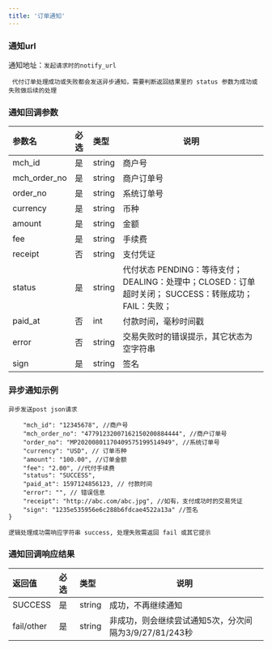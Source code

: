 ```yaml
---
title: '订单通知'
---
```


### 通知url

通知地址：`发起请求时的notify_url`

` 代付订单处理成功或失败都会发送异步通知，需要判断返回结果里的 status 参数为成功或失败做后续的处理`

### 通知回调参数

| 参数名                | 必选  |类型|说明|
|:-------------------|:----|:----- |-----|
| mch_id             | 是   |string |商户号  |
| mch_order_no       | 是   |string |商户订单号 |
| order_no           | 是   |string |系统订单号 |
| currency           | 是   |string | 币种  |
| amount             | 是   |string | 金额  |
| fee                | 是   |string | 手续费 |
| receipt            | 否   |string | 支付凭证 |
| status             | 是   |string | 代付状态  PENDING：等待支付； DEALING：处理中；CLOSED：订单超时关闭； SUCCESS：转账成功；FAIL：失败；|
| paid_at            | 否   |int | 付款时间，毫秒时间戳  |
| error            | 否   |string | 交易失败时的错误提示，其它状态为空字符串 |
| sign               | 是   |string | 签名 |



### 异步通知示例
`异步发送post json请求`

```{
    "mch_id": "12345678", //商户号
    "mch_order_no": "47791232007162150200884444", //商户订单号
    "order_no": "MP20200801170409575199514949", //系统订单号
    "currency": "USD", // 订单币种
    "amount": "100.00", //订单金额
    "fee": "2.00", //代付手续费
    "status": "SUCCESS",
    "paid_at": 1597124856123, // 付款时间
    "error": "", // 错误信息
    "receipt": "http://abc.com/abc.jpg", //如有，支付成功时的交易凭证
    "sign": "1235e535956e6c288b6fdcae4522a13a" //签名
}
```


`逻辑处理成功需响应字符串 success, 处理失败需返回 fail 或其它提示`

### 通知回调响应结果

|返回值|必选|类型|说明|
|:----    |:---|:----- |-----   |
|SUCCESS |是  |string | 成功，不再继续通知  |
|fail/other |是  |string | 非成功，则会继续尝试通知5次，分次间隔为3/9/27/81/243秒 |
